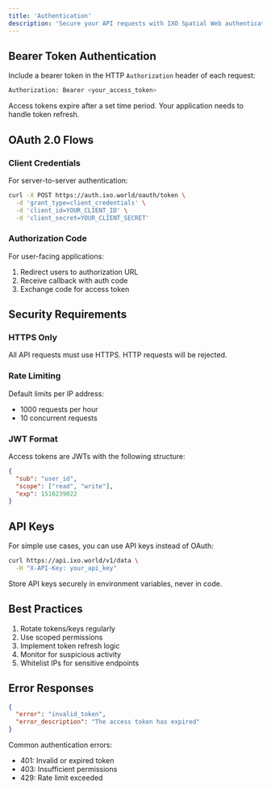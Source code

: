 ```yaml
---
title: 'Authentication'
description: 'Secure your API requests with IXO Spatial Web authentication'
---
```


## Bearer Token Authentication

Include a bearer token in the HTTP `Authorization` header of each request:

```bash
Authorization: Bearer <your_access_token>
```

<Tip>
Access tokens expire after a set time period. Your application needs to handle token refresh.
</Tip>

## OAuth 2.0 Flows

### Client Credentials
For server-to-server authentication:

```bash
curl -X POST https://auth.ixo.world/oauth/token \
  -d 'grant_type=client_credentials' \
  -d 'client_id=YOUR_CLIENT_ID' \
  -d 'client_secret=YOUR_CLIENT_SECRET'
```

### Authorization Code
For user-facing applications:

1. Redirect users to authorization URL
2. Receive callback with auth code
3. Exchange code for access token

## Security Requirements

### HTTPS Only
All API requests must use HTTPS. HTTP requests will be rejected.

### Rate Limiting
Default limits per IP address:
- 1000 requests per hour
- 10 concurrent requests

### JWT Format
Access tokens are JWTs with the following structure:

```json
{
  "sub": "user_id",
  "scope": ["read", "write"],
  "exp": 1516239022
}
```

## API Keys

For simple use cases, you can use API keys instead of OAuth:

```bash
curl https://api.ixo.world/v1/data \
  -H "X-API-Key: your_api_key"
```

<Warning>
Store API keys securely in environment variables, never in code.
</Warning>

## Best Practices

1. Rotate tokens/keys regularly
2. Use scoped permissions
3. Implement token refresh logic
4. Monitor for suspicious activity
5. Whitelist IPs for sensitive endpoints

## Error Responses

```json
{
  "error": "invalid_token",
  "error_description": "The access token has expired"
}
```

Common authentication errors:
- 401: Invalid or expired token
- 403: Insufficient permissions
- 429: Rate limit exceeded